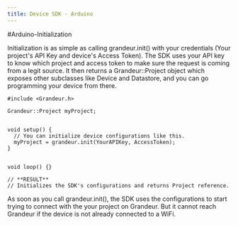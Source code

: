 ```yaml
---
title: Device SDK - Arduino
---
```


#Arduino-Initialization

Initialization is as simple as calling grandeur.init() with your credentials (Your project's API Key and device's Access Token). The SDK uses your API key to know which project and access token to make sure the request is coming from a legit source. It then returns a Grandeur::Project object which exposes other subclasses like Device and Datastore, and you can go programming your device from there.

```
#include <Grandeur.h>

Grandeur::Project myProject;


void setup() {
  // You can initialize device configurations like this.
  myProject = grandeur.init(YourAPIKey, AccessToken);
}


void loop() {}

// **RESULT**
// Initializes the SDK's configurations and returns Project reference.
```

As soon as you call grandeur.init(), the SDK uses the configurations to start trying to connect with the your project on Grandeur. But it cannot reach Grandeur if the device is not already connected to a WiFi.

